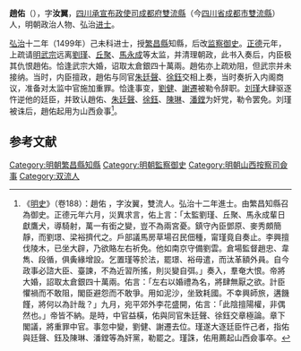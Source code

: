 {{Otheruses|趙佑|other=同名或類似名的其它條目描述}}
'''趙佑'''（{{bd|?||?|}}），字'''汝翼'''，[[四川承宣布政使司|四川承宣布政使司]][[成都府|成都府]][[雙流縣|雙流縣]]（今[[四川省|四川省]][[成都市|成都市]][[雙流縣|雙流縣]]）人，明朝政治人物、弘治[[进士|进士]]。

[[弘治_(明朝)|弘治]]十二年（1499年）己未科进士，授[[繁昌縣|繁昌縣]]知縣，后改[[监察御史|监察御史]]。[[正德_(明朝)|正德]]元年，上疏请[[明武宗|明武宗]]远离[[劉瑾|劉瑾]]、[[丘聚|丘聚]]、[[馬永成|馬永成]]等太监，并清理朝政，此书入奏后，内臣极其仇恨趙佑。恰逢武宗大婚，诏取太倉銀四十萬兩。趙佑亦上疏劝阻，但武宗并未接纳。当时，内臣擅政，趙佑与同官[[朱廷聲|朱廷聲]]、[[徐鈺|徐鈺]]交相上奏，当时奏折入内阁商议，准备对太监中官施加重罪。恰逢事变，[[劉健|劉健]]、[[謝遷|謝遷]]被勒令辞职。[[刘瑾|刘瑾]]大肆驱逐忤逆他的廷臣，并致认趙佑、[[朱廷聲|朱廷聲]]、[[徐鈺|徐鈺]]、[[陳琳_(明朝)|陳琳]]、[[潘鏜|潘鏜]]为奸党，勒令罢免。刘瑾被诛后，趙佑起用为山西僉事<ref>《[[明史|明史]]》（卷188）：趙佑 ，字汝翼，雙流人。弘治十二年進士。由繁昌知縣召為御史。正德元年六月，災異求言，佑上言：「太監劉瑾、丘聚、馬永成輩日獻鷹犬，導騎射，萬一有銜之變，豈不為兩宮憂。鎮守內臣鄧原、麥秀頗簡靜，而劉璟、梁裕擠代之。戶部議馬房草場召民佃種，甯瑾竟自奏止。李興擅伐陵木，已坐大辟，乃欲賂左右祈免。他如南京守備劉雲。倉場監督趙忠、韋雋、段循，俱夤緣增設。乞置瑾等於法，罷璟、裕毋遣，而汰革額外員。自今政事必諮大臣、臺諫，不為近習所搖，則災變自弭。」奏入，羣奄大恨。帝將大婚，詔取太倉銀四十萬兩。佑言：「左右以婚禮為名，將肆無厭之欲。計臣懼禍而不敢阻，閣臣避怨而不敢爭。用如泥沙，坐致耗國。不幸興師旅，遘饑饉，將何以為計哉？」九月，宛平郊外李花盛開，佑言：「此陰擅陽權，非偶然也。」帝皆不納。是時，中官益橫，佑與同官朱廷聲、徐鈺交章極論。章下閣議，將重罪中官。事忽中變，劉健、謝遷去位。瑾遂大逐廷臣忤己者，指佑與廷聲、鈺及陳琳、潘鏜等為奸黨，勒罷之。瑾誅，佑用薦起山西僉事卒。</ref>。

==参考文献==
{{Reflist}}

{{start box}}
{{s-off}}
{{s-before|[[李嘉言|李嘉言]]}}
{{s-title|明朝繁昌縣知縣|1499年－1504年}}
{{s-after|[[陳與成|陳與成]]}}
{{end box}}

{{明朝人物小作品}}
{{弘治十二年己未科殿試金榜}}
{{DEFAULTSORT:Zhao趙}}
[[Category:明朝繁昌縣知縣|Category:明朝繁昌縣知縣]]
[[Category:明朝監察御史|Category:明朝監察御史]]
[[Category:明朝山西按察司僉事|Category:明朝山西按察司僉事]]
[[Category:双流人|Category:双流人]]